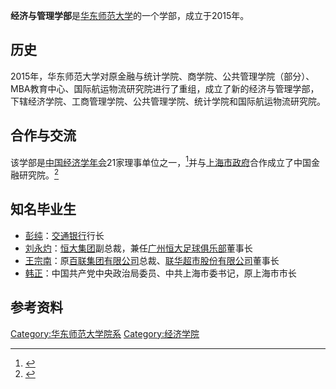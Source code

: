 {{Infobox University Department
 |名称              =经济与管理学部
 |其他名称        =  
 |徽标              =
 |徽标说明        =
 |图像名称        =
 |图像大小        =
 |图像说明        =
 |拉丁名称        =
 |隶属              =[[华东师范大学|华东师范大学]]
 |建立时间        =2015年 
 |关闭时间        =
 |类型              =学部
 |下属              =
 |主管官员        = 
 |主席 
 |院长              = 
 |常务副院长     =
 |副院长           =
 |系主任           =
 |所长              =
 |部长              =
 |主任              =  
 |党委书记        =
 |头衔              =
 |头衔人名        =
 |教师              =
 |员工              =
 |学生              =
 |本科生           =
 |研究生           =
 |博士生           =
 |其他学生        =
 |地址              ={{CHN}}[[上海市|上海市]][[闵行区|闵行区]]、[[普陀区_(上海市)|普陀区]] 
 |国家              =
 |省                 =
 |市                 =
 |坐标              =
 |网址              =[http://fem.ecnu.edu.cn/ fem.ecnu.edu.cn]
 |标志              =
 |脚注              =
}}

'''经济与管理学部'''是[[华东师范大学|华东师范大学]]的一个学部，成立于2015年。

==历史==
2015年，华东师范大学对原金融与统计学院、商学院、公共管理学院（部分）、MBA教育中心、国际航运物流研究院进行了重组，成立了新的经济与管理学部，下辖经济学院、工商管理学院、公共管理学院、统计学院和国际航运物流研究院。

==合作与交流==
该学部是[[中国经济学年会|中国经济学年会]]21家理事单位之一，<ref>{{Cite web |url=http://www.phbs.pku.edu.cn/content-419-2926-1.html |title=北京大学汇丰商学院 |accessdate=2016-02-15 |archive-date=2015-12-03 |archive-url=https://web.archive.org/web/20151203094859/http://www.phbs.pku.edu.cn/content-419-2926-1.html |dead-url=yes }}</ref>并与[[上海市政府|上海市政府]]合作成立了中国金融研究院。<ref>{{Cite web |url=http://m.21jingji.com/article/20151120/herald/fbac748568e45830cb505c24dde8cb73_baidunews.html |title=上海成立合作型金融智库 服务金融中心建设 |access-date=2016-02-15 |archive-url=https://web.archive.org/web/20170106035232/http://m.21jingji.com/article/20151120/herald/fbac748568e45830cb505c24dde8cb73_baidunews.html |archive-date=2017-01-06 |dead-url=yes }}</ref> 

==知名毕业生==
* [[彭纯|彭纯]]：[[交通银行|交通银行]]行长
* [[刘永灼|刘永灼]]：[[恒大集团|恒大集团]]副总裁，兼任[[广州恒大足球俱乐部|广州恒大足球俱乐部]]董事长
* [[王宗南|王宗南]]：原[[百联集团有限公司|百联集团有限公司]]总裁、[[联华超市股份有限公司|联华超市股份有限公司]]董事长 
* [[韩正|韩正]]：中国共产党中央政治局委员、中共上海市委书记，原上海市市长 

==参考资料==
{{reflist}}

{{华东师范大学}}
[[Category:华东师范大学院系|Category:华东师范大学院系]]
[[Category:经济学院|Category:经济学院]]